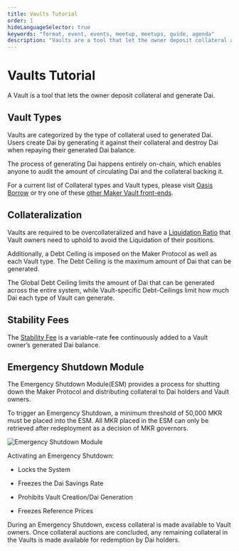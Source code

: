 ```yaml
---
title: Vaults Tutorial
order: 1
hideLanguageSelector: true
keywords: "format, event, events, meetup, meetups, guide, agenda"
description: "Vaults are a tool that let the owner deposit collateral and generate Dai."
---
```


# Vaults Tutorial

A Vault is a tool that lets the owner deposit collateral and generate Dai.

## Vault Types

Vaults are categorized by the type of collateral used to generated Dai. Users create Dai by generating it against their collateral and destroy Dai when repaying their generated Dai balance.

The process of generating Dai happens entirely on-chain, which enables anyone to audit the amount of circulating Dai and the collateral backing it.

For a current list of Collateral types and Vault types, please visit [Oasis Borrow](https://oasis.app/borrow) or try one of these [other Maker Vault front-ends](https://awesome.makerdao.com/#third-party-vault-portals).

## Collateralization

Vaults are required to be overcollateralized and have a [Liquidation Ratio](/learn/vaults/liquidation/) that Vault owners need to uphold to avoid the Liquidation of their positions.

Additionally, a Debt Ceiling is imposed on the Maker Protocol as well as each Vault type. The Debt Ceiling is the maximum amount of Dai that can be generated.

The Global Debt Ceiling limits the amount of Dai that can be generated across the entire system, while Vault-specific Debt-Ceilings limit how much Dai each type of Vault can generate.

## Stability Fees

The [Stability Fee](/learn/vaults/stability-fees/) is a variable-rate fee continuously added to a Vault owner’s generated Dai balance.

## Emergency Shutdown Module

The Emergency Shutdown Module(ESM) provides a process for shutting down the Maker Protocol and distributing collateral to Dai holders and Vault owners.

To trigger an Emergency Shutdown, a minimum threshold of 50,000 MKR must be placed into the ESM. All MKR placed in the ESM can only be retrieved after redeployment as a decision of MKR governors.

![Emergency Shutdown Module](https://i.imgur.com/QM63vjM.png)

Activating an Emergency Shutdown:

- Locks the System

- Freezes the Dai Savings Rate

- Prohibits Vault Creation/Dai Generation

- Freezes Reference Prices

During an Emergency Shutdown, excess collateral is made available to Vault owners. Once collateral auctions are concluded, any remaining collateral in the Vaults is made available for redemption by Dai holders.
